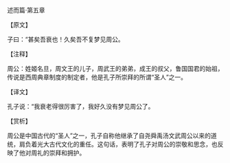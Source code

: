 

述而篇·第五章

【原文】

子曰：“甚矣吾衰也！久矣吾不复梦见周公。

【注释】

周公：姓姬名旦，周文王的儿子，周武王的弟弟，成王的叔父，鲁国国君的始祖，传说是西周典章制度的制定者，他是孔子所崇拜的所谓“圣人”之一。

【译文】

孔子说：“我衰老得很厉害了，我好久没有梦见周公了。

【赏析】

周公是中国古代的“圣人”之一，孔子自称他继承了自尧舜禹汤文武周公以来的道统，肩负着光大古代文化的重任。这句话，表明了孔子对周公的崇敬和思念，也反映了他对周礼的崇拜和拥护。


